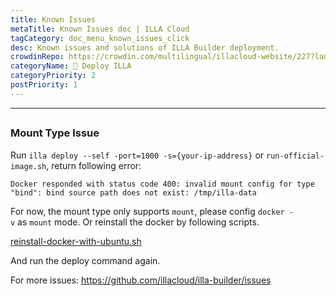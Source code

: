 ```yaml
---
title: Known Issues
metaTitle: Known Issues doc | ILLA Cloud
tagCategory: doc_menu_known_issues_click
desc: Known issues and solutions of ILLA Builder deployment.
crowdinRepo: https://crowdin.com/multilingual/illacloud-website/227?languages=en&filter=basic&value=0
categoryName: 👷 Deploy ILLA
categoryPriority: 2
postPriority: 1
---
```


* * *

## <h2 hidden>Known Issues</h2>

### Mount Type Issue

Run `illa deploy --self -port=1000 -s={your-ip-address}` or `run-official-image.sh`, return following error:

`Docker responded with status code 400: invalid mount config for type "bind": bind source path does not exist: /tmp/illa-data`

For now, the mount type only supports `mount`, please config `docker -v` as `mount` mode. Or reinstall the docker by following scripts.

[reinstall-docker-with-ubuntu.sh](https://github.com/illacloud/deploy-illa-manually/blob/main/utils/reinstall-docker-with-ubuntu.sh)

And run the deploy command again.

For more issues: https://github.com/illacloud/illa-builder/issues
